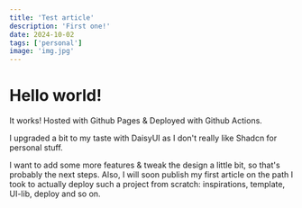 ```yaml
---
title: 'Test article'
description: 'First one!'
date: 2024-10-02
tags: ['personal']
image: 'img.jpg'
---
```


# Hello world!

It works! Hosted with Github Pages & Deployed with Github Actions.

I upgraded a bit to my taste with DaisyUI as I don't really like Shadcn for personal stuff.

I want to add some more features & tweak the design a little bit, so that's probably the next steps.
Also, I will soon publish my first article on the path I took to actually deploy such a project from scratch:
inspirations, template, UI-lib, deploy and so on.
